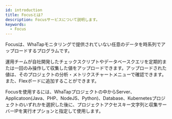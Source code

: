 ```yaml
---
id: introduction
title: Focusとは?
description: Focusサービスについて説明します。
keywords:
  - Focus
---
```


Focusは、WhaTapモニタリングで提供されていない任意のデータを時系列でアップロードするプログラムです。 

運用チームが自社開発したチェックスクリプトやデータベースクエリを定期的または一回のみ操作して収集した値をアップロードできます。アップロードされた値は、そのプロジェクトの分析・メトリクスチャートメニューで確認できます。また、Flexボードに追加することができます。

Focusを使用するには、WhaTapプロジェクトの中からServer、Applicatoon(Java、PHP、NodeJS、Python)、Database、Kubernetesプロジェクトのいずれかを選択した後に、プロジェクトアクセスキー文字列と収集サーバーIPを実行オプションと指定して使用します。

